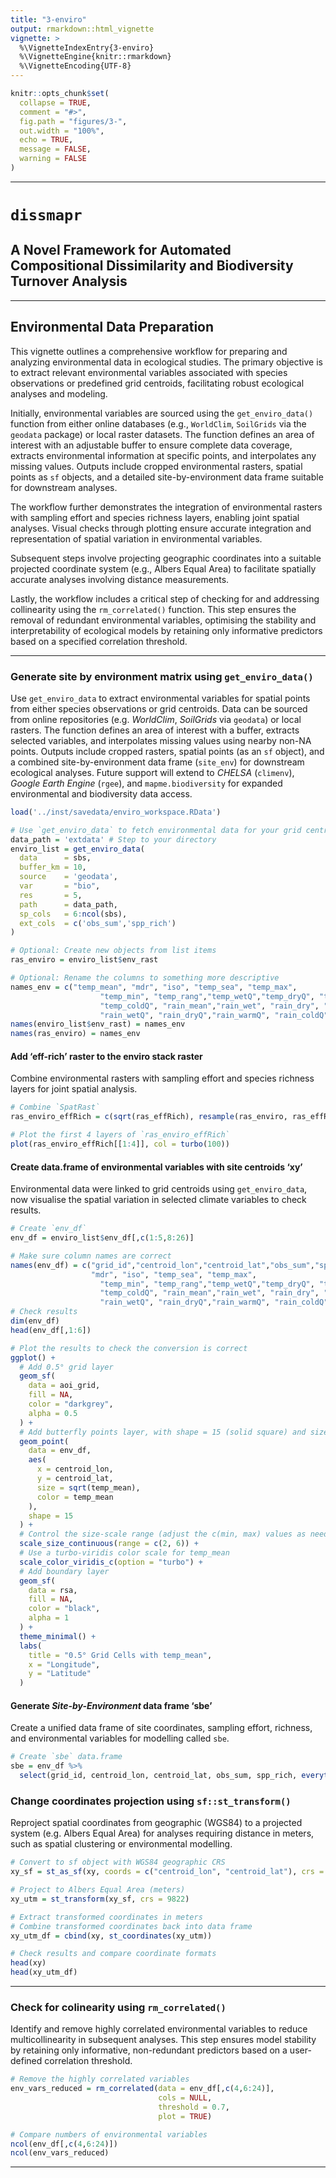 ```yaml
---
title: "3-enviro"
output: rmarkdown::html_vignette
vignette: >
  %\VignetteIndexEntry{3-enviro}
  %\VignetteEngine{knitr::rmarkdown}
  %\VignetteEncoding{UTF-8}
---
```


```r
knitr::opts_chunk$set(
  collapse = TRUE,
  comment = "#>",
  fig.path = "figures/3-",
  out.width = "100%",
  echo = TRUE,
  message = FALSE,
  warning = FALSE
)
```

------------------------------------------------------------------------

# `dissmapr`

## A Novel Framework for Automated Compositional Dissimilarity and Biodiversity Turnover Analysis

------------------------------------------------------------------------

## Environmental Data Preparation

This vignette outlines a comprehensive workflow for preparing and analyzing environmental data in ecological studies. The primary objective is to extract relevant environmental variables associated with species observations or predefined grid centroids, facilitating robust ecological analyses and modeling.

Initially, environmental variables are sourced using the `get_enviro_data()` function from either online databases (e.g., `WorldClim`, `SoilGrids` via the `geodata` package) or local raster datasets. The function defines an area of interest with an adjustable buffer to ensure complete data coverage, extracts environmental information at specific points, and interpolates any missing values. Outputs include cropped environmental rasters, spatial points as `sf` objects, and a detailed site-by-environment data frame suitable for downstream analyses.

The workflow further demonstrates the integration of environmental rasters with sampling effort and species richness layers, enabling joint spatial analyses. Visual checks through plotting ensure accurate integration and representation of spatial variation in environmental variables.

Subsequent steps involve projecting geographic coordinates into a suitable projected coordinate system (e.g., Albers Equal Area) to facilitate spatially accurate analyses involving distance measurements.

Lastly, the workflow includes a critical step of checking for and addressing collinearity using the `rm_correlated()` function. This step ensures the removal of redundant environmental variables, optimising the stability and interpretability of ecological models by retaining only informative predictors based on a specified correlation threshold.

------------------------------------------------------------------------

### Generate site by environment matrix using `get_enviro_data()`

Use `get_enviro_data` to extract environmental variables for spatial points from either species observations or grid centroids.
Data can be sourced from online repositories (e.g. *WorldClim*, *SoilGrids* via `geodata`) or local rasters.
The function defines an area of interest with a buffer, extracts selected variables, and interpolates missing values using nearby non-NA points.
Outputs include cropped rasters, spatial points (as an `sf` object), and a combined site-by-environment data frame (`site_env`) for downstream ecological analyses.
Future support will extend to *CHELSA* (`climenv`), *Google Earth Engine* (`rgee`), and `mapme.biodiversity` for expanded environmental and biodiversity data access.

```r
load('../inst/savedata/enviro_workspace.RData')
```

```r
# Use `get_enviro_data` to fetch environmental data for your grid centroids
data_path = 'extdata' # Step to your directory
enviro_list = get_enviro_data(
  data      = sbs,
  buffer_km = 10,
  source    = 'geodata',
  var       = "bio",
  res       = 5,
  path      = data_path,
  sp_cols   = 6:ncol(sbs),
  ext_cols  = c('obs_sum','spp_rich')
)

# Optional: Create new objects from list items
ras_enviro = enviro_list$env_rast

# Optional: Rename the columns to something more descriptive
names_env = c("temp_mean", "mdr", "iso", "temp_sea", "temp_max",
                    "temp_min", "temp_rang","temp_wetQ","temp_dryQ", "temp_warmQ",
                    "temp_coldQ", "rain_mean","rain_wet", "rain_dry", "rain_sea",
                    "rain_wetQ", "rain_dryQ","rain_warmQ", "rain_coldQ")
names(enviro_list$env_rast) = names_env
names(ras_enviro) = names_env
```

#### Add 'eff-rich' raster to the enviro stack raster

Combine environmental rasters with sampling effort and species richness layers for joint spatial analysis.

```r
# Combine `SpatRast`
ras_enviro_effRich = c(sqrt(ras_effRich), resample(ras_enviro, ras_effRich))

# Plot the first 4 layers of `ras_enviro_effRich`
plot(ras_enviro_effRich[[1:4]], col = turbo(100))
```

#### Create data.frame of environmental variables with site centroids 'xy'

Environmental data were linked to grid centroids using `get_enviro_data`, now visualise the spatial variation in selected climate variables to check results.

```r
# Create `env_df`
env_df = enviro_list$env_df[,c(1:5,8:26)]

# Make sure column names are correct
names(env_df) = c("grid_id","centroid_lon","centroid_lat","obs_sum","spp_rich","temp_mean",
                  "mdr", "iso", "temp_sea", "temp_max",
                    "temp_min", "temp_rang","temp_wetQ","temp_dryQ", "temp_warmQ",
                    "temp_coldQ", "rain_mean","rain_wet", "rain_dry", "rain_sea",
                    "rain_wetQ", "rain_dryQ","rain_warmQ", "rain_coldQ")
# Check results
dim(env_df)
head(env_df[,1:6])

# Plot the results to check the conversion is correct
ggplot() +
  # Add 0.5° grid layer
  geom_sf(
    data = aoi_grid,
    fill = NA,
    color = "darkgrey",
    alpha = 0.5
  ) +
  # Add butterfly points layer, with shape = 15 (solid square) and size range
  geom_point(
    data = env_df,
    aes(
      x = centroid_lon,
      y = centroid_lat,
      size = sqrt(temp_mean),
      color = temp_mean
    ),
    shape = 15
  ) +
  # Control the size‐scale range (adjust the c(min, max) values as needed)
  scale_size_continuous(range = c(2, 6)) +
  # Use a turbo‐viridis color scale for temp_mean
  scale_color_viridis_c(option = "turbo") +
  # Add boundary layer
  geom_sf(
    data = rsa,
    fill = NA,
    color = "black",
    alpha = 1
  ) +
  theme_minimal() +
  labs(
    title = "0.5° Grid Cells with temp_mean",
    x = "Longitude",
    y = "Latitude"
  )
```

#### Generate *Site-by-Environment* data frame 'sbe'

Create a unified data frame of site coordinates, sampling effort, richness, and environmental variables for modelling called `sbe`.

```r
# Create `sbe` data.frame
sbe = env_df %>%
  select(grid_id, centroid_lon, centroid_lat, obs_sum, spp_rich, everything())
```

### Change coordinates projection using `sf::st_transform()`

Reproject spatial coordinates from geographic (WGS84) to a projected system (e.g. Albers Equal Area) for analyses requiring distance in meters, such as spatial clustering or environmental modelling.

```r
# Convert to sf object with WGS84 geographic CRS
xy_sf = st_as_sf(xy, coords = c("centroid_lon", "centroid_lat"), crs = 4326)

# Project to Albers Equal Area (meters)
xy_utm = st_transform(xy_sf, crs = 9822)

# Extract transformed coordinates in meters
# Combine transformed coordinates back into data frame
xy_utm_df = cbind(xy, st_coordinates(xy_utm))

# Check results and compare coordinate formats
head(xy)
head(xy_utm_df)
```

------------------------------------------------------------------------

### Check for colinearity using `rm_correlated()`

Identify and remove highly correlated environmental variables to reduce multicollinearity in subsequent analyses.
This step ensures model stability by retaining only informative, non-redundant predictors based on a user-defined correlation threshold.

```r
# Remove the highly correlated variables
env_vars_reduced = rm_correlated(data = env_df[,c(4,6:24)],
                                 cols = NULL,
                                 threshold = 0.7,
                                 plot = TRUE)

# Compare numbers of environmental variables
ncol(env_df[,c(4,6:24)])
ncol(env_vars_reduced)
```

------------------------------------------------------------------------
